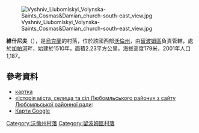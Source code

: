 [[Image:Vyshniv_Liubomlskyi_Volynska-Saints_Cosmas&Damian_church-south-east_view.jpg|right]]

{{coord|51|11|26|N|24|0|27|E|scale:30000|display=title}}

'''維什尼夫'''（{{lang-uk|Вишнів}}），是[[烏克蘭|烏克蘭]]的村落，位於該國西部[[沃倫州|沃倫州]]，由[[留波姆區|留波姆區]]負責管轄，處於[[加帕河|加帕河]]畔，始建於1510年，面積2.23平方公里，海拔高度179米，2001年人口1,187。

==參考資料==
*[http://gska2.rada.gov.ua/pls/z7502/A005?rdat1=23.07.2010&rf7571=4231 картка]{{dead link|date=2018年1月 |bot=InternetArchiveBot |fix-attempted=yes }}
* [https://web.archive.org/web/20101213054752/http://lbmrada.lt.ukrtel.net/1.html «Історія міста, селища та сіл Любомльського району» з сайту Любомльської районної ради]:
* [http://maps.google.com.ua/maps?hl=uk&tab=ll Карти Google] {{Wayback|url=http://maps.google.com.ua/maps?hl=uk&tab=ll |date=20130515023729 }}

[[Category:沃倫州村落|Category:沃倫州村落]]
[[Category:留波姆區村落|Category:留波姆區村落]]


{{Volyn-geo-stub}}